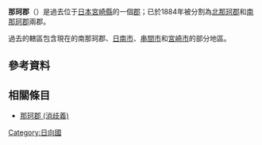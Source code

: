 {{日本郡 (廢除)|
| 郡 = 那珂郡
| 日文原名 = 那珂郡
| 平假名 = なかぐん
| 羅馬字拼音 = Naka-gun
| 地圖=
| 廢除時間 = 1884年
| 廢除理由 = 分割
| 廢除時處置 = '''那珂郡''' → [[北那珂郡|北那珂郡]]、[[南那珂郡|南那珂郡]]
| 現在郡 = 
| 都道府縣 = 宮崎縣
| 編號 = 
| 町 = 
| 村 = 
| 經度 = 
| 緯度 = 
| 註記 = 
|}}
'''那珂郡'''（{{jpn|j=那珂郡|hg=なかぐん|rm=Naka gun|f=y}}）是過去位于[[日本|日本]][[宮崎縣|宮崎縣]]的一個[[郡|郡]]；已於1884年被分割為[[北那珂郡|北那珂郡]]和[[南那珂郡|南那珂郡]]兩郡。

過去的轄區包含現在的南那珂郡、[[日南市|日南市]]、[[串間市|串間市]]和[[宮崎市|宮崎市]]的部分地區。

==參考資料==
{{reflist}}

==相關條目==
* [[那珂郡_(消歧義)|那珂郡 (消歧義)]]

{{日向國的郡}}

[[Category:日向國|Category:日向國]]